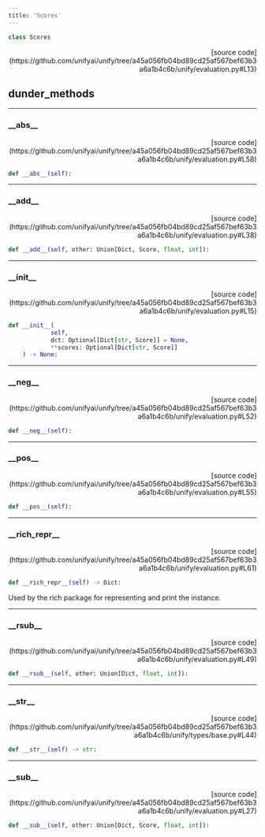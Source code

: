 ```yaml
---
title: 'Scores'
---
```


```python
class Scores
```

<p align="right">[source code](https://github.com/unifyai/unify/tree/a45a056fb04bd89cd25af567bef63b3a6a1b4c6b/unify/evaluation.py#L13)</p>



## dunder_methods

---

### \_\_abs\_\_

<p align="right">[source code](https://github.com/unifyai/unify/tree/a45a056fb04bd89cd25af567bef63b3a6a1b4c6b/unify/evaluation.py#L58)</p>

```python
def __abs__(self):
```



---

### \_\_add\_\_

<p align="right">[source code](https://github.com/unifyai/unify/tree/a45a056fb04bd89cd25af567bef63b3a6a1b4c6b/unify/evaluation.py#L38)</p>

```python
def __add__(self, other: Union[Dict, Score, float, int]):
```



---

### \_\_init\_\_

<p align="right">[source code](https://github.com/unifyai/unify/tree/a45a056fb04bd89cd25af567bef63b3a6a1b4c6b/unify/evaluation.py#L15)</p>

```python
def __init__(
            self,
            dct: Optional[Dict[str, Score]] = None,
            **scores: Optional[Dict[str, Score]]
    ) -> None:
```



---

### \_\_neg\_\_

<p align="right">[source code](https://github.com/unifyai/unify/tree/a45a056fb04bd89cd25af567bef63b3a6a1b4c6b/unify/evaluation.py#L52)</p>

```python
def __neg__(self):
```



---

### \_\_pos\_\_

<p align="right">[source code](https://github.com/unifyai/unify/tree/a45a056fb04bd89cd25af567bef63b3a6a1b4c6b/unify/evaluation.py#L55)</p>

```python
def __pos__(self):
```



---

### \_\_rich\_repr\_\_

<p align="right">[source code](https://github.com/unifyai/unify/tree/a45a056fb04bd89cd25af567bef63b3a6a1b4c6b/unify/evaluation.py#L61)</p>

```python
def __rich_repr__(self) -> Dict:
```

Used by the rich package for representing and print the instance.

---

### \_\_rsub\_\_

<p align="right">[source code](https://github.com/unifyai/unify/tree/a45a056fb04bd89cd25af567bef63b3a6a1b4c6b/unify/evaluation.py#L49)</p>

```python
def __rsub__(self, other: Union[Dict, float, int]):
```



---

### \_\_str\_\_

<p align="right">[source code](https://github.com/unifyai/unify/tree/a45a056fb04bd89cd25af567bef63b3a6a1b4c6b/unify/types/base.py#L44)</p>

```python
def __str__(self) -> str:
```



---

### \_\_sub\_\_

<p align="right">[source code](https://github.com/unifyai/unify/tree/a45a056fb04bd89cd25af567bef63b3a6a1b4c6b/unify/evaluation.py#L27)</p>

```python
def __sub__(self, other: Union[Dict, Score, float, int]):
```

